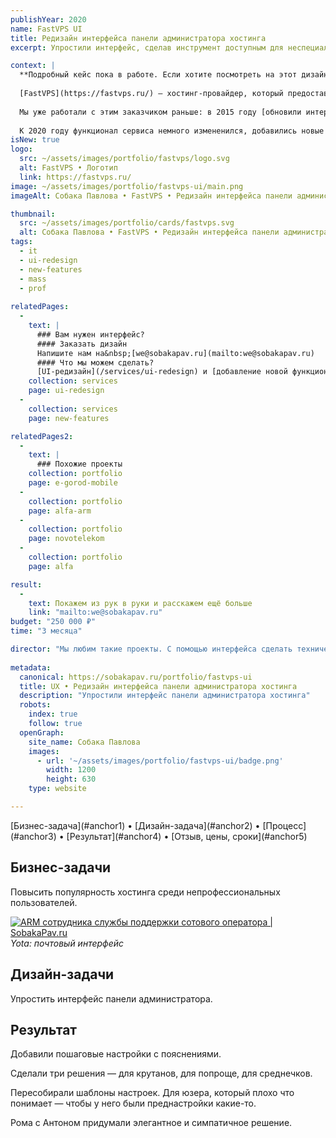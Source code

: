 ```yaml
---
publishYear: 2020
name: FastVPS UI
title: Редизайн интерфейса панели администратора хостинга
excerpt: Упростили интерфейс, сделав инструмент доступным для неспециалистов

context: |
  **Подробный кейс пока в работе. Если хотите посмотреть на этот дизайн в деталях, пишите нам на [we@sobakapav.ru](mailto:we@sobakapav.ru)**
  
  [FastVPS](https://fastvps.ru/) — хостинг-провайдер, который предоставляет в аренду виртуальные и физические сервера.
  
  Мы уже работали с этим заказчиком раньше: в 2015 году [обновили интерфейс сервиса](/portfolio/fastvps) создали дизайн интерфейсов, помогающий пользователю подобрать хостинг, даже если он не особо разбирается в технологиях. После внедрения нашего дизайна количество заказов выросло в два раза.
  
  К 2020 году функционал сервиса немного измененился, добавились новые возможности. Это нужно было отразить в интерфейсе. Плюс еще раз все немного упростить, чтоб сервисом продолжали без проблем пользоваться и не-технари.
isNew: true
logo:
  src: ~/assets/images/portfolio/fastvps/logo.svg
  alt: FastVPS • Логотип
  link: https://fastvps.ru/
image: ~/assets/images/portfolio/fastvps-ui/main.png
imageAlt: Собака Павлова • FastVPS • Редизайн интерфейса панели администратора хостинга

thumbnail:
  src: ~/assets/images/portfolio/cards/fastvps.svg
  alt: Собака Павлова • FastVPS • Редизайн интерфейса панели администратора хостинга
tags:
  - it
  - ui-redesign
  - new-features
  - mass
  - prof
  
relatedPages:
  -
    text: |
      ### Вам нужен интерфейс?
      #### Заказать дизайн
      Напишите нам на&nbsp;[we@sobakapav.ru](mailto:we@sobakapav.ru) 
      #### Что мы можем сделать?
      [UI-редизайн](/services/ui-redesign) и [добавление новой функциональности](/services/new-features), как в этом кейсе, и [многое другое](/services). 
    collection: services
    page: ui-redesign
  -
    collection: services
    page: new-features

relatedPages2:
  -
    text: |
      ### Похожие проекты
    collection: portfolio
    page: e-gorod-mobile
  - 
    collection: portfolio
    page: alfa-arm
  - 
    collection: portfolio
    page: novotelekom
  - 
    collection: portfolio
    page: alfa

result:
  -
    text: Покажем из рук в руки и расскажем ещё больше
    link: "mailto:we@sobakapav.ru"
budget: "250 000 ₽"
time: "3 месяца"

director: "Мы любим такие проекты. С помощью интерфейса сделать технически сложный, почти что профессиональный инструмент доступным для нетехнарей и непрофессионалов."
  
metadata:
  canonical: https://sobakapav.ru/portfolio/fastvps-ui
  title: UX • Редизайн интерфейса панели администратора хостинга
  description: "Упростили интерфейс панели администратора хостинга"
  robots:
    index: true
    follow: true
  openGraph:
    site_name: Собака Павлова
    images:
      - url: '~/assets/images/portfolio/fastvps-ui/badge.png'
        width: 1200
        height: 630
    type: website

---
```



<TOC>
[Бизнес-задача](#anchor1) • [Дизайн-задача](#anchor2) • [Процесс](#anchor3) • [Результат](#anchor4) • [Отзыв, цены, сроки](#anchor5)
</TOC>

## <a name="anchor1" />Бизнес-задачи

Повысить популярность хостинга среди непрофессиональных пользователей.

<a href="/images/portfolio/yota/1.png" target="_blank">![ARM сотрудника службы поддержки сотового оператора | SobakaPav.ru](~/assets/images/portfolio/yota/1.png)</a>
_Yota: почтовый интерфейс_

## <a name="anchor2" />Дизайн-задачи

Упростить интерфейс панели администратора.

## <a name="anchor3" />Результат

Добавили пошаговые настройки с пояснениями.

Сделали три решения — для крутанов, для попроще, для среднечков.

Пересобирали шаблоны настроек. Для юзера, который плохо что понимает — чтобы у него были преднастройки какие-то. 

Рома с Антоном придумали элегантное и симпатичное решение.

## <a name="anchor5" />

